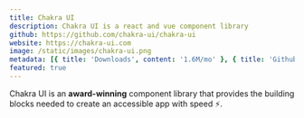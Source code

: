 ```yaml
---
title: Chakra UI
description: Chakra UI is a react and vue component library
github: https://github.com/chakra-ui/chakra-ui
website: https://chakra-ui.com
image: /static/images/chakra-ui.png
metadata: [{ title: 'Downloads', content: '1.6M/mo' }, { title: 'Github Stars', content: '22.5K' }]
featured: true
---
```


Chakra UI is an **award-winning** component library that provides the building blocks needed to create an accessible app with speed ⚡️.
